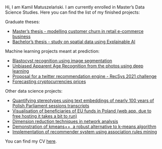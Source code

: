 
Hi, I am Kamil Matuszelański. I am currently enrolled in Master's Data Science Studies. Here you can find the list of my finished projects:

Graduate theses:

* [Master's thesis - modelling customer churn in retail e-commerce business](mgr.html)
* [Bachelor's thesis - study on spatial data using Explainable AI](licencjat.html)

Machine learning projects meant at prediction:

* [Blastocyst recognition using image segmentation](blastocyst/Blastocyst-recognition.html)
* [Unbiased Apparent Age Recognition from the photos using deep learning](age.html)
* [Proposal for a twitter recommendation engine - RecSys 2021 challenge](RecSys.html)
* [Forecasting cryptocurrencies prices](Time_Series_BTC.html)

Other data science projects: 

<!-- * [Stereotypes or political correctness - NLP analysis of nearly 100 years of Polish Sejm sessions](report_sejm.html) -->
* [Quantifying stereotypes using text embeddings of nearly 100 years of Polish Parliament sessions transcripts](report_sejm.html)
* [Visualisation of beneficiaries of EU funds in Poland (web app, due to free hosting it takes a bit to run)](https://kmatusz111.shinyapps.io/eu_budget/)
* [Dimension reduction techniques in network analysis](USL/network_dimension.html)
* [Demonstration of kmeans++, a robust alternative to k-means algorithm](USL/kmeanspp.html)
* [Implementation of recommender system using association rules mining](USL/recommender.html)


<!-- * [Scraping filmweb.com page using scrapy and selenium frameworks](filmweb_scraping.html) -->
<!-- * [CIFAR-10 challenge](cifar-analysis.html) -->
<!-- * [Analysis of *19115* intervention number in Warsaw (in polish)](raport-wwa.html) -->
<!-- * [Epidemic network modeling - simulation app (in polish)](https://kmsieci.shinyapps.io/siec/) -->
<!-- * [Econometric model for restaurants reviews estimation (in polish)](model_restauracje.pdf) -->
<!-- * [Template for machine learning modelling](template_modelling.html) -->
<!-- * [Analysis of Sejm Votings-hackathon (in polish)](https://github.com/Kamyki/Hackaton-fuw) -->

You can find my CV [here](CVs/Kamil Matuszelanski resume.pdf).
